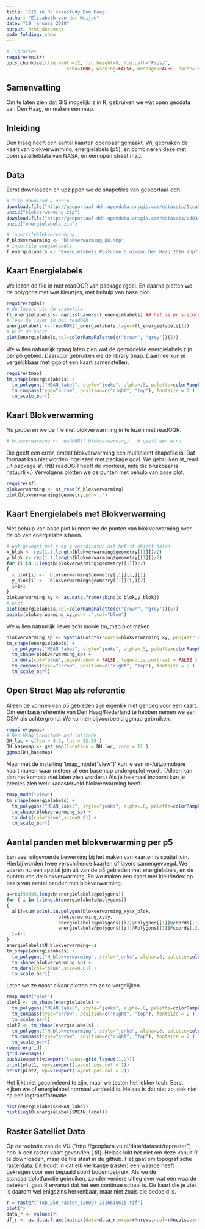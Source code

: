 ```yaml
---
title: 'GIS in R: casestudy Den Haag'
author: "Elisabeth van der Meijde"
date: "19 januari 2018"
output: html_document
code_folding: show
---
```


```r
# libraries
require(knitr)
opts_chunk$set(fig.width=12, fig.height=8, fig.path='Figs/',
                      echo=TRUE, warning=FALSE, message=FALSE, cache=TRUE)
```

## Samenvatting
Om te laten zien dat GIS mogelijk is in R, gebruiken we wat open geodata van Den Haag, en maken een map.

## Inleiding
Den Haag heeft een aantal kaarten openbaar gemaakt. Wij gebruiken de kaart van blokverwarming, energielabels (p5), en combineren deze met open satellietdata van NASA, en een open street map.

## Data
Eerst downloaden en upzippen we de shapefiles van geoportaal-ddh.
```r
# file download & unzip
download.file("http://geoportaal-ddh.opendata.arcgis.com/datasets/9cca53a6a4094a0b80e964b181a484ad_3.zip","blokverwarming.zip", mode="wb")
unzip("blokverwarming.zip")
download.file("http://geoportaal-ddh.opendata.arcgis.com/datasets/ed833f69fb82463ea63d37be00c356c3_0.zip", "energielabels.zip", mode="wb")
unzip("energielabels.zip")

# inputfileblokverwarming
f_blokverwarming <- "blokverwarming_DH.shp"
# inputfile enegielabels
f_energielabels <- "Energielabels_Postcode_5_niveau_Den_Haag_2016.shp"

```

## Kaart Energielabels
We lezen de file in met readOGR van package rgdal. En daarna plotten we de polygons met wat kleurtjes, met behulp van base plot.
```r
require(rgdal)
# de layers uit de shapefile
fl_energielabels <- ogrListLayers(f_energielabels) ## het is er slechts 1
# lees de layer in met readOGR
energielabels <- readOGR(f_energielabels,layer=fl_energielabels[1])
# plot de kaart
plot(energielabels,col=colorRampPalette(c("brown", "grey"))(5))
```
We willen natuurlijk graag laten zien wat de gemiddelde energielabels zijn per p5 gebied. Daarvoor gebruiken we de library tmap. Daarmee kun je vergelijkbaar met ggplot een kaart samenstellen.
```r
require(tmap)
tm_shape(energielabels) +
  tm_polygons("MEAN_label", style="jenks", alpha=.5, palette=colorRampPalette(c("green", "red"))(5)) +
  tm_compass(type="arrow", position=c("right", "top"), fontsize = 2 ) + 
  tm_scale_bar()
```
## Kaart Blokverwarming
Nu proberen we de file met blokverwarming in te lezen met readOGR.
```r
# blokverwarming <- readOGR(f_blokverwarming)   # geeft een error
```
Die geeft een error, omdat blokverwarming een multiploint shapefile is. Dat formaat kan niet worden ingelezen met package gdal. We gebruiken st_read uit package sf. (NB readOGR heeft de voorkeur, mits die bruikbaar is natuurlijk.) Vervolgens plotten we de punten met behulp van base plot.
```r
require(sf)
blokverwarming <- st_read(f_blokverwarming)
plot(blokverwarming$geometry,pch='.')
```
## Kaart Energielabels met Blokverwarming
Met behulp van base plot kunnen we de punten van blokverwarming over de p5 van energielabels heen.
```r
# wat gevogel met x en y coordinaten uit het sf object halen
x_blok <- rep(1.1,length(blokverwarming$geometry[[1]])/2)
y_blok <- rep(1.1,length(blokverwarming$geometry[[1]])/2)
for (i in 1:length(blokverwarming$geometry[[1]])/2)
{
  x_blok[i] <-  blokverwarming$geometry[[1]][i,][1]
  y_blok[i] <-  blokverwarming$geometry[[1]][i,][2]
  i=i+1
}
blokverwarming_xy <- as.data.frame(cbind(x_blok,y_blok))
# plot
plot(energielabels,col=colorRampPalette(c("brown", "grey"))(5))
points(blokverwarming_xy,pch='.',col="blue")
```
We willen natuurlijk liever zo'n mooie tm_map plot maken.
```r
blokverwarming_sp <- SpatialPoints(coords=blokverwarming_xy, proj4string = CRS(proj4string(energielabels) ) )
tm_shape(energielabels) +
  tm_polygons("MEAN_label", style="jenks", alpha=.5, palette=colorRampPalette(c("green", "red"))(5)) +
  tm_shape(blokverwarming_sp) +
  tm_dots(col="blue",legend.show = FALSE, legend.is.portrait = FALSE ) +
  tm_compass(type="arrow", position=c("right", "top"), fontsize = 2 ) + 
  tm_scale_bar()
```
## Open Street Map als referentie
Alleen de vormen van p5 gebieden zijn eigenlijk niet genoeg voor een kaart. Om een basisreferentie van Den Haag/Nederland te hebben nemen we een OSM als achtergrond. We kunnen bijvoorbeeld ggmap gebruiken.
```r
require(ggmap)
# Den Haag longitude and latitude
DH_loc = c(lon = 4.3, lat = 52.05 )
DH_basemap <- get_map(location = DH_loc, zoom = 12 )
ggmap(DH_basemap)
```
Maar met de instelling 'tmap_mode("view")' kun je een in-/uitzomobare kaart maken waar meteen al een basemap ondergeplot wordt. (Alleen kan dan het kompas niet laten zien worden.) Als je helemaal inzoomt kun je precies zien welk kadasterveld blokverwarming heeft.

```r
tmap_mode("view")
tm_shape(energielabels) +
  tm_polygons("MEAN_label", style="jenks", alpha=.8, palette=colorRampPalette(c("green", "red"))(5)) +
  tm_shape(blokverwarming_sp) +
  tm_dots(col="blue",size=0.01) +
  tm_scale_bar()
```

## Aantal panden met blokverwarming per p5
Een veel uitgevoerde bewerking bij het maken van kaarten is spatial join. Hierbij worden twee verschillende kaarten of layers samengevoegd. We voeren nu een spatial join uit van de p5 gebieden met energielabels, en de punten van de blokverwarming. En we maken een kaart met kleurindex op basis van aantal panden met blokverwarming.
```r
a=rep(99999,length(energielabels@polygons))
for ( i in 1:length(energielabels@polygons))
{
  a[i]=sum(point.in.polygon(blokverwarming_xy$x_blok,
                   blokverwarming_xy$y,
                   energielabels@polygons[[i]]@Polygons[[1]]@coords[,1],
                   energielabels@polygons[[i]]@Polygons[[1]]@coords[,2]))
  i=i+1
}
energielabels$N_blokverwarming<-a
tm_shape(energielabels) +
  tm_polygons("N_blokverwarming", style="jenks", alpha=.8, palette=colorRampPalette(c("lightyellow", "brown"))(10)) +
  tm_shape(blokverwarming_sp) +
  tm_dots(col="blue",size=0.01) +
  tm_scale_bar()
```
Laten we ze naast elkaar plotten om ze te vergelijken.
```r
tmap_mode("plot")
plot1 <- tm_shape(energielabels) +
  tm_polygons("MEAN_label", style="jenks", alpha=.8, palette=colorRampPalette(c("green", "red"))(5))+
  tm_compass(type="arrow", position=c("right", "top"), fontsize = 2 ) +
  tm_scale_bar()
plot2 <- tm_shape(energielabels) +
  tm_polygons("N_blokverwarming", style="jenks", alpha=.8, palette=colorRampPalette(c("lightyellow", "brown"))(10)) +
  tm_compass(type="arrow", position=c("right", "top"), fontsize = 2 ) +
  tm_scale_bar()
require(grid)
grid.newpage()
pushViewport(viewport(layout=grid.layout(1,2)))
print(plot1, vp=viewport(layout.pos.col = 1))
print(plot2, vp=viewport(layout.pos.col = 2))
```
Het lijkt niet gecorreleerd te zijn, maar we testen het lekker toch. Eerst kijken we of energielabel normaal verdeeld is. Helaas is dat niet zo, ook niet na een logtransformatie. 
```r
hist(energielabels$MEAN_label)
hist(log10(energielabels$MEAN_label))
```
## Raster Satelliet Data
Op de website van de VU ("http://geoplaza.vu.nl/data/dataset/topraster") heb ik een raster kaart gevonden (.tif). Helaas lukt het niet om deze vanuit R te downloaden, maar de file staat in de github. Het gaat om topografische rasterdata. Dit houdt in dat elk vierkantje (raster) een waarde heeft gekregen voor een bepaald soort bodemgebruik. Als we de standaardplotfunctie gebruiken, zonder verdere uitleg over wat een waarde betekent, gaat R ervanuit dat het een continue schaal is. De kaart die je ziet is daarom wel enigszins herkenbaar, maar niet zoals die bedoeld is.
```r
r = raster("Top_250_raster_(2009)-1516618615.tif")
plot(r)
data_r <- values(r)
df_r <- as.data.frame(matrix(data=data_r,nrow=r@nrows,ncol=r@ncols,byrow = TRUE))
```





